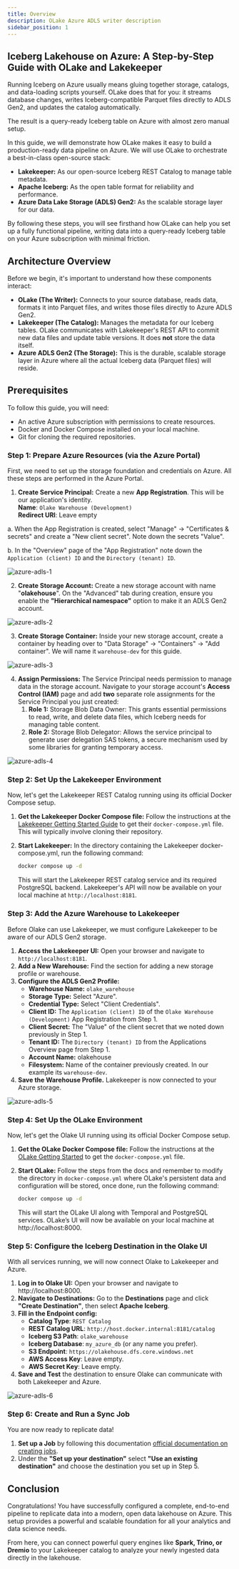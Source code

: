 ```yaml
---
title: Overview
description: OLake Azure ADLS writer description
sidebar_position: 1
---
```


## Iceberg Lakehouse on Azure: A Step-by-Step Guide with OLake and Lakekeeper
Running Iceberg on Azure usually means gluing together storage, catalogs, and data-loading scripts yourself. OLake does that for you: it streams database changes, writes Iceberg-compatible Parquet files directly to ADLS Gen2, and updates the catalog automatically. 

The result is a query-ready Iceberg table on Azure with almost zero manual setup.   

In this guide, we will demonstrate how OLake makes it easy to build a production-ready data pipeline on Azure. We will use OLake to orchestrate a best-in-class open-source stack: 

* **Lakekeeper:** As our open-source Iceberg REST Catalog to manage table metadata.   
* **Apache Iceberg:** As the open table format for reliability and performance.   
* **Azure Data Lake Storage (ADLS) Gen2:** As the scalable storage layer for our data. 

By following these steps, you will see firsthand how OLake can help you set up a fully functional pipeline, writing data into a query-ready Iceberg table on your Azure subscription with minimal friction.   

## Architecture Overview
Before we begin, it's important to understand how these components interact: 

* **OLake (The Writer):** Connects to your source database, reads data, formats it into Parquet files, and writes those files directly to Azure ADLS Gen2.   
* **Lakekeeper (The Catalog):** Manages the metadata for our Iceberg tables. OLake communicates with Lakekeeper's REST API to commit new data files and update table versions. It does **not** store the data itself.   
* **Azure ADLS Gen2 (The Storage):** This is the durable, scalable storage layer in Azure where all the actual Iceberg data (Parquet files) will reside. 

## Prerequisites
To follow this guide, you will need: 

* An active Azure subscription with permissions to create resources.   
* Docker and Docker Compose installed on your local machine.   
* Git for cloning the required repositories. 

### Step 1: Prepare Azure Resources (via the Azure Portal)
First, we need to set up the storage foundation and credentials on Azure. All these steps are performed in the Azure Portal. 

1. **Create Service Principal:** Create a new **App Registration**. This will be our application's identity.   
    **Name**: `Olake Warehouse (Development)`   
    **Redirect URI**: Leave empty   

a. When the App Registration is created, select "Manage" -> "Certificates & secrets" and create a "New client secret". Note down the secrets "Value".   

b. In the "Overview" page of the "App Registration" note down the `Application (client) ID` and the `Directory (tenant) ID`. 

![azure-adls-1](/img/docs/adls/azure-adls-1.png)

2. **Create Storage Account:** Create a new storage account with name "**olakehouse**". On the "Advanced" tab during creation, ensure you enable the **"Hierarchical namespace"** option to make it an ADLS Gen2 account.   
      
![azure-adls-2](/img/docs/adls/azure-adls-2.png)

3. **Create Storage Container:** Inside your new storage account, create a container by heading over to "Data Storage" → "Containers" → "Add container". We will name it `warehouse-dev` for this guide.   
      
![azure-adls-3](/img/docs/adls/azure-adls-3.png)

4. **Assign Permissions:** The Service Principal needs permission to manage data in the storage account. Navigate to your storage account's **Access Control (IAM)** page and add **two** separate role assignments for the Service Principal you just created:   
    1. **Role 1:** Storage Blob Data Owner: This grants essential permissions to read, write, and delete data files, which Iceberg needs for managing table content.   
    2. **Role 2:** Storage Blob Delegator: Allows the service principal to generate user delegation SAS tokens, a secure mechanism used by some libraries for granting temporary access. 

    
![azure-adls-4](/img/docs/adls/azure-adls-4.png)

### Step 2: Set Up the Lakekeeper Environment
Now, let's get the Lakekeeper REST Catalog running using its official Docker Compose setup. 

1. **Get the Lakekeeper Docker Compose file:** Follow the instructions at the [Lakekeeper Getting Started Guide](https://docs.lakekeeper.io/getting-started/) to get their `docker-compose.yml` file. This will typically involve cloning their repository.   
2. **Start Lakekeeper:** In the directory containing the Lakekeeper docker-compose.yml, run the following command:   
   
   ```sh
   docker compose up -d   
   ```

   This will start the Lakekeeper REST catalog service and its required PostgreSQL backend. Lakekeeper's API will now be available on your local machine at `http://localhost:8181`. 

### Step 3: Add the Azure Warehouse to Lakekeeper
Before Olake can use Lakekeeper, we must configure Lakekeeper to be aware of our ADLS Gen2 storage. 

1. **Access the Lakekeeper UI:** Open your browser and navigate to `http://localhost:8181`.   
2. **Add a New Warehouse:** Find the section for adding a new storage profile or warehouse.   
3. **Configure the ADLS Gen2 Profile:**   
    * **Warehouse Name:** `olake_warehouse`   
    * **Storage Type:** Select "Azure".   
    * **Credential Type:** Select "Client Credentials".   
    * **Client ID:** The `Application (client) ID` of the `Olake Warehouse (Development)` App Registration from Step 1.   
    * **Client Secret:** The "Value" of the client secret that we noted down previously in Step 1.   
    * **Tenant ID:** The `Directory (tenant) ID` from the Applications Overview page from Step 1.   
    * **Account Name:** olakehouse   
    * **Filesystem:** Name of the container previously created. In our example its `warehouse-dev`.   
4. **Save the Warehouse Profile.** Lakekeeper is now connected to your Azure storage.   
    
![azure-adls-5](/img/docs/adls/azure-adls-5.png)

### Step 4: Set Up the OLake Environment
Now, let's get the Olake UI running using its official Docker Compose setup. 

1. **Get the OLake Docker Compose file:** Follow the instructions at the [OLake Getting Started](https://olake.io/docs/getting-started/olake-ui) to get the `docker-compose.yml` file.   
2. **Start OLake:** Follow the steps from the docs and remember to modify the directory in `docker-compose.yml` where OLake's persistent data and configuration will be stored, once done, run the following command:   
    
    ```sh
    docker compose up -d   
    ```
   
   This will start the OLake UI along with Temporal and PostgreSQL services. OLake’s UI will now be available on your local machine at http://localhost:8000. 

### Step 5: Configure the Iceberg Destination in the Olake UI
With all services running, we will now connect Olake to Lakekeeper and Azure. 

1. **Log in to Olake UI:** Open your browser and navigate to http://localhost:8000.   
2. **Navigate to Destinations:** Go to the **Destinations** page and click **"Create Destination"**, then select **Apache Iceberg**.   
3. **Fill in the Endpoint config:**   
    * **Catalog Type**: `REST Catalog`   
    * **REST Catalog URL**: `http://host.docker.internal:8181/catalog`   
    * **Iceberg S3 Path**: `olake_warehouse`   
    * **Iceberg Database**: `my_azure_db` (or any name you prefer).   
    * **S3 Endpoint**: `https://olakehouse.dfs.core.windows.net`   
    * **AWS Access Key**: Leave empty.   
    * **AWS Secret Key**: Leave empty.   
4. **Save and Test** the destination to ensure Olake can communicate with both Lakekeeper and Azure.   

![azure-adls-6](/img/docs/adls/azure-adls-6.png)

### Step 6: Create and Run a Sync Job
You are now ready to replicate data! 

1. **Set up a Job** by following this documentation [official documentation on creating jobs](https://olake.io/docs/jobs/create-jobs).   
2. Under the **"Set up your destination"** select **"Use an existing destination"** and choose the destination you set up in Step 5. 

## Conclusion
Congratulations! You have successfully configured a complete, end-to-end pipeline to replicate data into a modern, open data lakehouse on Azure. This setup provides a powerful and scalable foundation for all your analytics and data science needs.   

From here, you can connect powerful query engines like **Spark, Trino, or Dremio** to your Lakekeeper catalog to analyze your newly ingested data directly in the lakehouse.   
